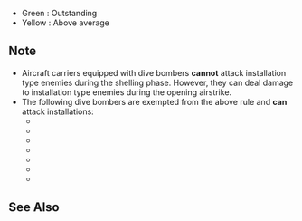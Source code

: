 
*Green : Outstanding
*Yellow : Above average

{{EquipmentComparisonKai
|iterator = equipmentByType|type = 7
|bombing_outstanding = 10
|bombing_good = 8
|aa_outstanding = 2
|aa_good = 0
|asw_outstanding = 6
|asw_good = 3
|los_outstanding = 2
|los_good = 0
|range_outstanding = 2
|range_good = 1
|shelling_accuracy_good = 0
}}
==Note==
*Aircraft carriers equipped with dive bombers '''cannot''' attack installation type enemies during the shelling phase. However, they can deal damage to installation type enemies during the opening airstrike.
*The following dive bombers are exempted from the above rule and '''can''' attack installations:
**{{EquipmentLink|Prototype Nanzan}}
**{{EquipmentLink|F4U-1D}}
**{{EquipmentLink|FM-2}}
**{{EquipmentLink|Ju 87C Kai}}
**{{EquipmentLink|Ju 87C Kai Ni (w/ KMX)}}
**{{EquipmentLink|Ju 87C Kai Ni (w/ KMX/Skilled)}}
**{{EquipmentLink|Suisei Model 12 (634 Air Group w/ Type 3 Cluster Bombs)}}
==See Also==
{{Equipmentlist}}
